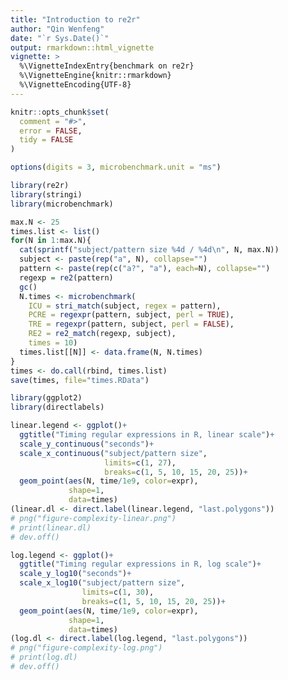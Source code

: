 ```yaml
---
title: "Introduction to re2r"
author: "Qin Wenfeng"
date: "`r Sys.Date()`"
output: rmarkdown::html_vignette
vignette: >
  %\VignetteIndexEntry{benchmark on re2r}
  %\VignetteEngine{knitr::rmarkdown}
  %\VignetteEncoding{UTF-8}
---
```


```r
knitr::opts_chunk$set(
  comment = "#>",
  error = FALSE,
  tidy = FALSE
)

options(digits = 3, microbenchmark.unit = "ms")
```

```r
library(re2r)
library(stringi)
library(microbenchmark)

max.N <- 25
times.list <- list()
for(N in 1:max.N){
  cat(sprintf("subject/pattern size %4d / %4d\n", N, max.N))
  subject <- paste(rep("a", N), collapse="")
  pattern <- paste(rep(c("a?", "a"), each=N), collapse="")
  regexp = re2(pattern)
  gc()
  N.times <- microbenchmark(
    ICU = stri_match(subject, regex = pattern),
    PCRE = regexpr(pattern, subject, perl = TRUE),
    TRE = regexpr(pattern, subject, perl = FALSE),
    RE2 = re2_match(regexp, subject),
    times = 10)
  times.list[[N]] <- data.frame(N, N.times)
}
times <- do.call(rbind, times.list)
save(times, file="times.RData")

library(ggplot2)
library(directlabels)

linear.legend <- ggplot()+
  ggtitle("Timing regular expressions in R, linear scale")+
  scale_y_continuous("seconds")+
  scale_x_continuous("subject/pattern size",
                     limits=c(1, 27),
                     breaks=c(1, 5, 10, 15, 20, 25))+
  geom_point(aes(N, time/1e9, color=expr),
             shape=1,
             data=times)
(linear.dl <- direct.label(linear.legend, "last.polygons"))
# png("figure-complexity-linear.png")
# print(linear.dl)
# dev.off()

log.legend <- ggplot()+
  ggtitle("Timing regular expressions in R, log scale")+
  scale_y_log10("seconds")+
  scale_x_log10("subject/pattern size",
                limits=c(1, 30),
                breaks=c(1, 5, 10, 15, 20, 25))+
  geom_point(aes(N, time/1e9, color=expr),
             shape=1,
             data=times)
(log.dl <- direct.label(log.legend, "last.polygons"))
# png("figure-complexity-log.png")
# print(log.dl)
# dev.off()
```
